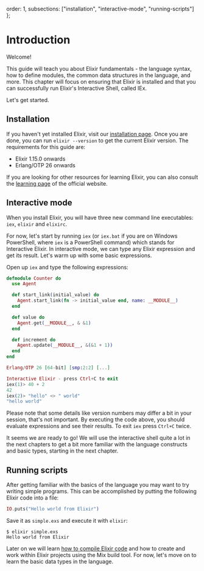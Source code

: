   order: 1,
  subsections: ["installation", "interactive-mode", "running-scripts"]
};

# Introduction

Welcome!

This guide will teach you about Elixir fundamentals - the language syntax, how to define modules, the common data structures in the language, and more. This chapter will focus on ensuring that Elixir is installed and that you can successfully run Elixir's Interactive Shell, called IEx.

Let's get started.

## Installation

If you haven't yet installed Elixir, visit our [installation page](https://elixir-lang.org/install.html). Once you are done, you can run `elixir --version` to get the current Elixir version. The requirements for this guide are:

- Elixir 1.15.0 onwards
- Erlang/OTP 26 onwards

If you are looking for other resources for learning Elixir, you can also consult the [learning page](https://elixir-lang.org/learning.html) of the official website.

## Interactive mode

When you install Elixir, you will have three new command line executables: `iex`, `elixir` and `elixirc`.

For now, let's start by running `iex` (or `iex.bat` if you are on Windows PowerShell, where `iex` is a PowerShell command) which stands for Interactive Elixir. In interactive mode, we can type any Elixir expression and get its result. Let's warm up with some basic expressions.

Open up `iex` and type the following expressions:

```elixir
defmodule Counter do
  use Agent

  def start_link(initial_value) do
    Agent.start_link(fn -> initial_value end, name: __MODULE__)
  end

  def value do
    Agent.get(__MODULE__, & &1)
  end

  def increment do
    Agent.update(__MODULE__, &(&1 + 1))
  end
end
```

```elixir
Erlang/OTP 26 [64-bit] [smp:2:2] [...]

Interactive Elixir - press Ctrl+C to exit
iex(1)> 40 + 2
42
iex(2)> "hello" <> " world"
"hello world"
```

Please note that some details like version numbers may differ a bit in your session, that's not important. By executing the code above, you should evaluate expressions and see their results. To exit `iex` press `Ctrl+C` twice.

It seems we are ready to go! We will use the interactive shell quite a lot in the next chapters to get a bit more familiar with the language constructs and basic types, starting in the next chapter.

## Running scripts

After getting familiar with the basics of the language you may want to try writing simple programs. This can be accomplished by putting the following Elixir code into a file:

```elixir
IO.puts("Hello world from Elixir")
```

Save it as `simple.exs` and execute it with `elixir`:

```console
$ elixir simple.exs
Hello world from Elixir
```

Later on we will learn [how to compile Elixir code](modules-and-functions.md) and how to create and work within Elixir projects using the Mix build tool. For now, let's move on to learn the basic data types in the language.
